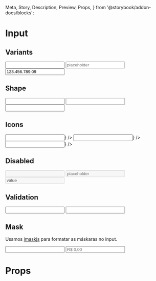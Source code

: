   Meta,
  Story,
  Description,
  Preview,
  Props,
} from '@storybook/addon-docs/blocks';


<Meta title="Components/Inputs" component={Input} />

# Input

## Variants

<Preview>
  <Story name="Variants" decorators={[withKnobs, withA11y]}>
    <form
      className="row-items"
      style={{ display: 'flex', flexDirection: 'column' }}
    >
      <Input label="Default" />
      <Input label="Outlined" placeholder="placeholder" variant="outlined" />
      <Input label="Text" value="123.456.789.09" variant="text" />
    </form>
  </Story>
</Preview>

## Shape

<Preview>
  <Story name="Shape" decorators={[withKnobs, withA11y]}>
    <form
      className="row-items"
      style={{ display: 'flex', flexDirection: 'column' }}
    >
      <Input label="label" />
      <Input label="label" shape="rounded" />
      <Input shape="rounded" />
    </form>
  </Story>
</Preview>

## Icons

<Preview>
  <Story name="Icons" decorators={[withKnobs, withA11y]}>
    <form
      className="row-items"
      style={{ display: 'flex', flexDirection: 'column' }}
    >
      <Input label="label" startIcon={<FaGithub color="#868686" />} />
      <Input
        label="label"
        shape="rounded"
        endIcon={<FaGithub color="#868686" />}
      />
      <Input
        label="End icon"
        variant="outlined"
        endIcon={<FaGithub color="#868686" />}
      />
    </form>
  </Story>
</Preview>

## Disabled

<Preview>
  <Story name="Disabled" decorators={[withKnobs, withA11y]}>
    <div
      className="row-items"
      style={{ display: 'flex', flexDirection: 'column' }}
    >
      <Input label="disabled" disabled />
      <Input
        label="disabled"
        placeholder="placeholder"
        disabled
        style={{ flex: '1' }}
      />
      <Input label="disabled" value="value" disabled />
    </div>
  </Story>
</Preview>

## Validation

<Preview>
  <Story name="Validation" decorators={[withKnobs, withA11y]}>
    <div
      className="row-items"
      style={{ display: 'flex', flexDirection: 'column' }}
    >
      <Input label="CNPJ" error="Erro de validação" />
      <Input label="CNPJ" error="Erro de validação" variant="outlined" />
    </div>
  </Story>
</Preview>

## Mask

Usamos [imaskjs](https://github.com/uNmAnNeR/imaskjs) para formatar as máskaras no input.

<Preview>
  <Story name="Mask" decorators={[withKnobs, withA11y]}>
    <div
      className="row-items"
      style={{ display: 'flex', flexDirection: 'column' }}
    >
      <Input
        label="CPF/CNPJ"
        mask={[{ mask: '000.000.000-00' }, { mask: '00.000.000/0000-00' }]}
      />
      <Input
        label="Valor"
        placeholder="R$ 0,00"
        mask="R$ num"
        blocks={{
          num: {
            mask: Number,
            padFractionalZeros: true,
            thousandsSeparator: '.',
            radix: ',',
            mapToRadix: ['.'],
          },
        }}
      />
    </div>
  </Story>
</Preview>

# Props

<Props of={Input} />
